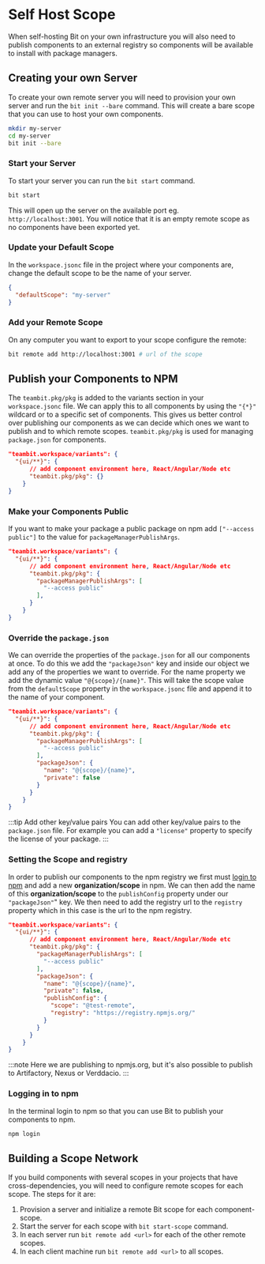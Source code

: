 # Self Host Scope

When self-hosting Bit on your own infrastructure you will also need to publish components to an external registry so components will be available to install with package managers.

## Creating your own Server

To create your own remote server you will need to provision your own server and run the `bit init --bare` command. This will create a bare scope that you can use to host your own components.

```bash
mkdir my-server
cd my-server
bit init --bare
```

### Start your Server

To start your server you can run the `bit start` command.

```bash
bit start
```

This will open up the server on the available port eg. `http://localhost:3001`. You will notice that it is an empty remote scope as no components have been exported yet.

### Update your Default Scope

In the `workspace.jsonc` file in the project where your components are, change the default scope to be the name of your server.

```json title=workspace.jsonc
{
  "defaultScope": "my-server"
}
```

### Add your Remote Scope

On any computer you want to export to your scope configure the remote:

```bash
bit remote add http://localhost:3001 # url of the scope
```

## Publish your Components to NPM

The `teambit.pkg/pkg` is added to the variants section in your `workspace.jsonc` file. We can apply this to all components by using the `"{*}"` wildcard or to a specific set of components. This gives us better control over publishing our components as we can decide which ones we want to publish and to which remote scopes. `teambit.pkg/pkg` is used for managing `package.json` for components.

```json {4} title=workspace.jsonc
"teambit.workspace/variants": {
  "{ui/**}": {
      // add component environment here, React/Angular/Node etc
      "teambit.pkg/pkg": {}
    }
}
```

### Make your Components Public

If you want to make your package a public package on npm add `["--access public"]` to the value for `packageManagerPublishArgs`.

```json {4-6} title=workspace.jsonc
"teambit.workspace/variants": {
  "{ui/**}": {
      // add component environment here, React/Angular/Node etc
      "teambit.pkg/pkg": {
        "packageManagerPublishArgs": [
          "--access public"
        ],
      }
    }
}
```

### Override the `package.json`

We can override the properties of the `package.json` for all our components at once. To do this we add the `"packageJson"` key and inside our object we add any of the properties we want to override. For the name property we add the dynamic value `"@{scope}/{name}"`. This will take the scope value from the `defaultScope` property in the `workspace.jsonc` file and append it to the name of your component.

```json {8-11} title=workspace.jsonc
"teambit.workspace/variants": {
  "{ui/**}": {
      // add component environment here, React/Angular/Node etc
      "teambit.pkg/pkg": {
        "packageManagerPublishArgs": [
          "--access public"
        ],
        "packageJson": {
          "name": "@{scope}/{name}",
          "private": false
        }
      }
    }
}
```

:::tip Add other key/value pairs
You can add other key/value pairs to the `package.json` file. For example you can add a `"license"` property to specify the license of your package.
:::

### Setting the Scope and registry

In order to publish our components to the npm registry we first must [login to npm](https://www.npmjs.com/) and add a new **organization/scope** in npm. We can then add the name of this **organization/scope** to the `publishConfig` property under our `"packageJson"`" key. We then need to add the registry url to the `registry` property which in this case is the url to the npm registry.

```json {11-14} title=workspace.jsonc
"teambit.workspace/variants": {
  "{ui/**}": {
      // add component environment here, React/Angular/Node etc
      "teambit.pkg/pkg": {
        "packageManagerPublishArgs": [
          "--access public"
        ],
        "packageJson": {
          "name": "@{scope}/{name}",
          "private": false,
          "publishConfig": {
            "scope": "@test-remote",
            "registry": "https://registry.npmjs.org/"
          }
        }
      }
    }
}
```

:::note
Here we are publishing to npmjs.org, but it's also possible to publish to Artifactory, Nexus or Verddacio.
:::

### Logging in to npm

In the terminal login to npm so that you can use Bit to publish your components to npm.

```bash
npm login
```

## Building a Scope Network

If you build components with several scopes in your projects that have cross-dependencies, you will need to configure remote scopes for each scope. The steps for it are:

1. Provision a server and initialize a remote Bit scope for each component-scope.
1. Start the server for each scope with `bit start-scope` command.
1. In each server run `bit remote add <url>` for each of the other remote scopes.
1. In each client machine run `bit remote add <url>` to all scopes.
